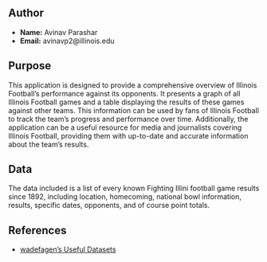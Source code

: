 ## Author

- **Name:** Avinav Parashar
- **Email:** avinavp2@illinois.edu

## Purpose

This application is designed to provide a comprehensive overview of Illinois Football's performance against its opponents. It presents a graph of all Illinois Football games and a table displaying the results of these games against other teams. This information can be used by fans of Illinois Football to track the team's progress and performance over time. Additionally, the application can be a useful resource for media and journalists covering Illinois Football, providing them with up-to-date and accurate information about the team's results.

## Data 

The data included is a list of every known Fighting Illini football game results since 1892, including location, homecoming, national bowl information, results, specific dates, opponents, and of course point totals. 

## References

- [wadefagen's Useful Datasets](https://github.com/wadefagen/datasets)